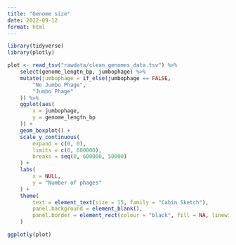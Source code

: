 ```yaml
---
title: "Genome size"
date: 2022-09-12
format: html
---
```


```r
library(tidyverse)
library(plotly)

plot <- read_tsv("rawdata/clean_genomes_data.tsv") %>%
    select(genome_lengtn_bp, jumbophage) %>%
    mutate(jumbophage = if_else(jumbophage == FALSE,
        "No Jumbo Phage",
        "Jumbo Phage"
    )) %>%
    ggplot(aes(
        x = jumbophage,
        y = genome_lengtn_bp
    )) +
    geom_boxplot() +
    scale_y_continuous(
        expand = c(0, 0),
        limits = c(0, 600000),
        breaks = seq(0, 600000, 50000)
    ) +
    labs(
        x = NULL,
        y = "Number of phages"
    ) +
    theme(
        text = element_text(size = 15, family = "Cabin Sketch"),
        panel.background = element_blank(),
        panel.border = element_rect(colour = "black", fill = NA, linewidth = 2)
    )

ggplotly(plot)
```
